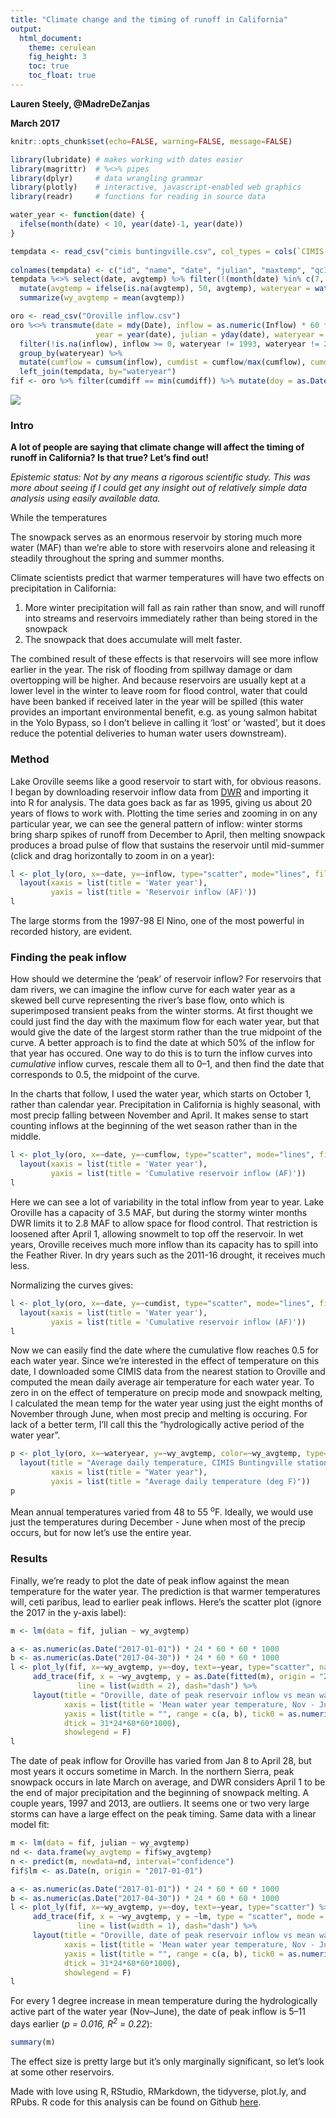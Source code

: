 ```yaml
---
title: "Climate change and the timing of runoff in California"
output:
  html_document:
    theme: cerulean
    fig_height: 3
    toc: true
    toc_float: true
---
```

**Lauren Steely, @MadreDeZanjas**

**March 2017**
```r
knitr::opts_chunk$set(echo=FALSE, warning=FALSE, message=FALSE)

library(lubridate) # makes working with dates easier
library(magrittr)  # %<>% pipes
library(dplyr)     # data wrangling grammar
library(plotly)    # interactive, javascript-enabled web graphics
library(readr)     # functions for reading in source data

water_year <- function(date) {
  ifelse(month(date) < 10, year(date)-1, year(date))
}

tempdata <- read_csv("cimis buntingville.csv", col_types = cols(`CIMIS Region` = col_skip(),
                                                                                   Date = col_date(format = "%m/%d/%Y")))
colnames(tempdata) <- c("id", "name", "date", "julian", "maxtemp", "qc1", "avgtemp", "qc2")
tempdata %<>% select(date, avgtemp) %>% filter(!(month(date) %in% c(7, 8, 9, 10))) %>%
  mutate(avgtemp = ifelse(is.na(avgtemp), 50, avgtemp), wateryear = water_year(date)) %>% group_by(wateryear) %>%
  summarize(wy_avgtemp = mean(avgtemp))

oro <- read_csv("Oroville inflow.csv")
oro %<>% transmute(date = mdy(Date), inflow = as.numeric(Inflow) * 60 *60 * 24 * 7.48 / 325851,
                   year = year(date), julian = yday(date), wateryear = water_year(date)) %>%
  filter(!is.na(inflow), inflow >= 0, wateryear != 1993, wateryear != 2016) %>%
  group_by(wateryear) %>%
  mutate(cumflow = cumsum(inflow), cumdist = cumflow/max(cumflow), cumdiff = abs(cumdist - 0.5)) %>%
  left_join(tempdata, by="wateryear")
fif <- oro %>% filter(cumdiff == min(cumdiff)) %>% mutate(doy = as.Date(julian, origin = "2017-01-01"))
```

<img src="http://www.shastalake.com/images/dam/shastalake-4-15-2004.jpg">

### Intro
**A lot of people are saying that climate change will affect the timing of runoff in California? Is that true? Let's find out!** 

*Epistemic status: Not by any means a rigorous scientific study. This was more about seeing if I could get any insight out of relatively simple data analysis using easily available data.*

While the 
temperatures

The snowpack serves as an enormous reservoir by storing much more water (MAF) than we're able to store with reservoirs alone and releasing it steadily throughout the spring and summer months.

Climate scientists predict that warmer temperatures will have two effects on precipitation in California:

1. More winter precipitation will fall as rain rather than snow, and will runoff into streams and reservoirs immediately rather than being stored in the snowpack
2. The snowpack that does accumulate will melt faster.

The combined result of these effects is that reservoirs will see more inflow earlier in the year. The risk of flooding from spillway damage or dam overtopping will be higher. And because reservoirs are usually kept at a lower level in the winter to leave room for flood control, water that could have been banked if received later in the year will be spilled (this water provides an important environmental benefit, e.g. as young salmon habitat in the Yolo Bypass, so I don't believe in calling it 'lost' or 'wasted', but it does reduce the potential deliveries to human water users downstream).

### Method
Lake Oroville seems like a good reservoir to start with, for obvious reasons. I began by downloading reservoir inflow data from <a href="http://cdec.water.ca.gov/cgi-progs/staSearch">DWR</a> and importing it into R for analysis. The data goes back as far as 1995, giving us about 20 years of flows to work with. Plotting the time series and zooming in on any particular year, we can see the general pattern of inflow: winter storms bring sharp spikes of runoff from December to April, then melting snowpack produces a broad pulse of flow that sustains the reservoir until mid-summer (click and drag horizontally to zoom in on a year):

```r
l <- plot_ly(oro, x=~date, y=~inflow, type="scatter", mode="lines", fill="tozeroy", line = list(width=1)) %>%
  layout(xaxis = list(title = 'Water year'),
         yaxis = list(title = 'Reservoir inflow (AF)'))
l
```

The large storms from the 1997-98 El Nino, one of the most powerful in recorded history, are evident.

### Finding the peak inflow
How should we determine the 'peak' of reservoir inflow? For reservoirs that dam rivers, we can imagine the inflow curve for each water year as a skewed bell curve representing the river's base flow, onto which is superimposed transient peaks from the winter storms. At first thought we could just find the day with the maximum flow for each water year, but that would give the date of the largest storm rather than the true midpoint of the curve. A better approach is to find the date at which 50% of the inflow for that year has occured. One way to do this is to turn the inflow curves into *cumulative* inflow curves, rescale them all to 0--1, and then find the date that corresponds to 0.5, the midpoint of the curve.

In the charts that follow, I used the water year, which starts on October 1, rather than calendar year. Precipitation in California is highly seasonal, with most precip falling between November and April. It makes sense to start counting inflows at the beginning of the wet season rather than in the middle.

```r
l <- plot_ly(oro, x=~date, y=~cumflow, type="scatter", mode="lines", fill="tozeroy") %>%
  layout(xaxis = list(title = 'Water year'),
         yaxis = list(title = 'Cumulative reservoir inflow (AF)'))
l
```

Here we can see a lot of variability in the total inflow from year to year. Lake Oroville has a capacity of 3.5 MAF, but during the stormy winter months DWR limits it to 2.8 MAF to allow space for flood control. That restriction is loosened after April 1, allowing snowmelt to top off the reservoir. In wet years, Oroville receives much more inflow than its capacity has to spill into the Feather River. In dry years such as the 2011-16 drought, it receives much less.

Normalizing the curves gives:

```r
l <- plot_ly(oro, x=~date, y=~cumdist, type="scatter", mode="lines", fill="tozeroy") %>%
  layout(xaxis = list(title = 'Water year'),
         yaxis = list(title = 'Cumulative reservoir inflow (AF)'))
l
```

Now we can easily find the date where the cumulative flow reaches 0.5 for each water year. Since we're interested in the effect of temperature on this date, I downloaded some CIMIS data from the nearest station to Oroville and computed the mean daily average air temperature for each water year. To zero in on the effect of temperature on precip mode and snowpack melting, I calculated the mean temp for the water year using just the eight months of November through June, when most precip and melting is occuring. For lack of a better term, I'll call this the "hydrologically active period of the water year".

```r

p <- plot_ly(oro, x=~wateryear, y=~wy_avgtemp, color=~wy_avgtemp, type="box") %>%
  layout(title = "Average daily temperature, CIMIS Buntingville station, WY1994 - WY2015",
         xaxis = list(title = "Water year"),
         yaxis = list(title = "Average daily temperature (deg F)"))
p
```

Mean annual temperatures varied from 48 to 55 ^o^F. Ideally, we would use just the temperatures during December - June when most of the precip occurs, but for now let's use the entire year.

### Results

Finally, we're ready to plot the date of peak inflow against the mean temperature for the water year. The prediction is that warmer temperatures will, ceti paribus, lead to earlier peak inflows. Here's the scatter plot (ignore the 2017 in the y-axis label):

```r
m <- lm(data = fif, julian ~ wy_avgtemp)

a <- as.numeric(as.Date("2017-01-01")) * 24 * 60 * 60 * 1000
b <- as.numeric(as.Date("2017-04-30")) * 24 * 60 * 60 * 1000
l <- plot_ly(fif, x=~wy_avgtemp, y=~doy, text=~year, type="scatter", name="Peak Flow") %>%
     add_trace(fif, x = ~wy_avgtemp, y = as.Date(fitted(m), origin = "2017-01-01"), type = "scatter", mode = "lines",
               line = list(width = 2), dash="dash") %>%
     layout(title = "Oroville, date of peak reservoir inflow vs mean water year temperature",
            xaxis = list(title = 'Mean water year temperature, Nov - June (deg F)'),
            yaxis = list(title = "", range = c(a, b), tick0 = as.numeric(as.Date("2017-01-02"))*24*60*60*1000,
            dtick = 31*24*60*60*1000),
            showlegend = F)
l
```

The date of peak inflow for Oroville has varied from Jan 8 to April 28, but most years it occurs sometime in March. In the northern Sierra, peak snowpack occurs in late March on average, and DWR considers April 1 to be the end of major precipitation and the beginning of snowpack melting. A couple years, 1997 and 2013, are outliers. It seems one or two very large storms can have a large effect on the peak timing. Same data with a linear model fit:

```r
m <- lm(data = fif, julian ~ wy_avgtemp)
nd <- data.frame(wy_avgtemp = fif$wy_avgtemp)
n <- predict(m, newdata=nd, interval="confidence")
fif$lm <- as.Date(n, origin = "2017-01-01")

a <- as.numeric(as.Date("2017-01-01")) * 24 * 60 * 60 * 1000
b <- as.numeric(as.Date("2017-04-30")) * 24 * 60 * 60 * 1000
l <- plot_ly(fif, x=~wy_avgtemp, y=~doy, text=~year, type="scatter") %>%
     add_trace(fif, x = ~wy_avgtemp, y = ~lm, type = "scatter", mode = "line",
               line = list(width = 1), dash="dash") %>%
     layout(title = "Oroville, date of peak reservoir inflow vs mean water year temperature",
            xaxis = list(title = 'Mean water year temperature, Nov - June (deg F)'),
            yaxis = list(title = "", range = c(a, b), tick0 = as.numeric(as.Date("2017-01-02"))*24*60*60*1000,
            dtick = 31*24*60*60*1000),
            showlegend = F)
l
```

For every 1 degree increase in mean temperature during the hydrologically active part of the water year (Nov--June), the date of peak inflow is 5--11 days earlier (*p = 0.016, R^2^ = 0.22*):

```r
summary(m)
```

The effect size is pretty large but it's only marginally significant, so let's look at some other reservoirs.

Made with love using R, RStudio, RMarkdown, the tidyverse, plot.ly, and RPubs.
R code for this analysis can be found on Github <a href="https://github.com/codeswitching/Reservoir-inflow-analysis/tree/master">here</a>.